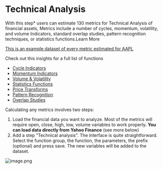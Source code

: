 # Technical Analysis 

With this step* users can estimate 130 metrics for Technical Analysis of financial assets, Metrics include a number of cycles, momentum, volatility, and volume Indicators, standard overlap studies, pattern recognition techniques, or statistics functions.Learn More

[This is an example dataset of every metric estimated for AAPL](https://www.alphacast.io/datasets/18042)

Check out this insights for a full list of functions
- [Cycle Indicators](https://www.alphacast.io/p/luciano/insights/2022-1-5-lIgCzo)
- [Momentum Indicators](https://www.alphacast.io/p/luciano/insights/2022-1-5-wOAPuL)
- [Volume & Volatility](https://www.alphacast.io/p/luciano/insights/2022-1-5-BVRJfr)
- [Statistics Functions](https://www.alphacast.io/p/luciano/insights/2022-1-5-OFzxUP)
- [Price Transforms](https://www.alphacast.io/p/luciano/insights/2022-1-5-ZqyMKw)
- [Pattern Recognition](https://www.alphacast.io/p/luciano/insights/2022-1-5-tHKxNm)
- [Overlap Studies](https://www.alphacast.io/p/luciano/insights/2022-1-5-gZBnJk)

Calculating any metrics involves two steps:
1. Load the financial data you want to analyze. Most of the metrics will require open, close, high, low, volume variables to work properly. **You can load data directly from Yahoo Finance** (see more below)
2. Add a step "Technical analysis". The interface is quite straightforward. Select the function group, the function, the parameters, the prefix (optional) and press save. The new variables will be added to the dataset. 

![image.png](https://alphacast-images.s3.us-west-2.amazonaws.com/next-s3-uploads/2a97923b-343b-4849-9769-3aebd744cef4/image.png)